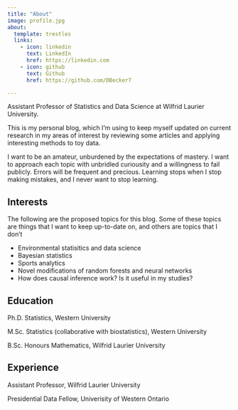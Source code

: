 ```yaml
---
title: "About"
image: profile.jpg
about:
  template: trestles
  links:
    - icon: linkedin
      text: LinkedIn
      href: https://linkedin.com
    - icon: github
      text: Github
      href: https://github.com/DBecker7

---
```


Assistant Professor of Statistics and Data Science at Wilfrid Laurier University.

This is my personal blog, which I'm using to keep myself updated on current research in my areas of interest by reviewing some articles and applying interesting methods to toy data.

I want to be an amateur, unburdened by the expectations of mastery. I want to approach each topic with unbridled curiousity and a willingness to fail publicly. Errors will be frequent and precious. Learning stops when I stop making mistakes, and I never want to stop learning.

## Interests

The following are the proposed topics for this blog. Some of these topics are things that I want to keep up-to-date on, and others are topics that I don't 

- Environmental statisitics and data science
- Bayesian statistics
- Sports analytics
- Novel modifications of random forests and neural networks
- How does causal inference work? Is it useful in my studies?


## Education

Ph.D. Statistics, Western University

M.Sc. Statistics (collaborative with biostatistics), Western University

B.Sc. Honours Mathematics, Wilfrid Laurier University

## Experience

Assistant Professor, Wilfrid Laurier University

Presidential Data Fellow, Univerisity of Western Ontario
